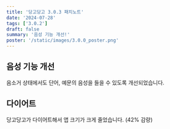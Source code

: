 ```yaml
---
title: '당고당고 3.0.3 패치노트'
date: '2024-07-28'
tags: ['3.0.2']
draft: false
summary: '음성 기능 개선!'
poster: '/static/images/3.0.0_poster.png'
---
```


## 음성 기능 개선

음소거 상태에서도 단어, 예문의 음성을 들을 수 있도록 개선되었습니다.

## 다이어트

당고당고가 다이어트해서 앱 크기가 크게 줄었습니다. (42% 감량)
